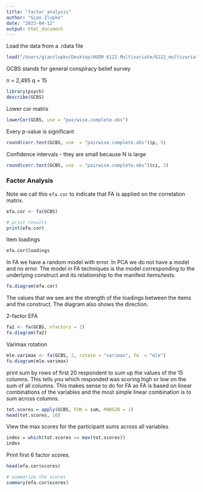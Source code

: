 ```yaml
---
title: "factor_analysis"
author: "Gian Zlupko"
date: "2023-04-12"
output: html_document
---
```



Load the data from a .rdata file
```r
load("/Users/gianzlupko/Desktop/HUDM 6122 Multivariate/6122_multivariate/data/conspiracy.rdata")
```


GCBS stands for general conspiracy belief survey 

n = 2,495
q = 15 
```r
library(psych) 
describe(GCBS) 
```



Lower cor matrix 
```r
lowerCor(GCBS, use = "pairwise.complete.obs")
```

Every p-value is significant 
```r
round(corr.test(GCBS, use  = "pairwise.complete.obs")$p, 5) 
```


Confidence intervals - they are small because N is large
```r
round(corr.test(GCBS, use  = "pairwise.complete.obs")$ci, 3) 
```


### Factor Analysis

Note we call this `efa.cor` to indicate that FA is applied on the correlation matrix. 
```r
efa.cor <- fa(GCBS)

# print results
print(efa.cor) 
```


Item loadings

```r
efa.cor$loadings
```

In FA we have a random model with error. In PCA we do not have a model and no error. The model in FA techniques is the model corresponding to the underlying construct and its relationship to the manifest items/tests. 


```r
fa.diagram(efa.cor) 
```

The values that we see are the strength of the loadings between the items and the construct. The diagram also shows the direction. 


2-factor EFA 
```r
fa2 <- fa(GCBS, nfactors = 2)
fa.diagram(fa2) 
```



Varimax rotation
```r
mle.varimax <- fa(GCBS, 2, rotate = "varimax", fm  = "mle")
fa.diagram(mle.varimax) 
```

print sum by rows of first 20 respondent to sum up the values of the 15 columns. This tells you which responded was scoring high or low on the sum of all columns. This makes sense to do for FA as FA is based on linear combinations of the variables and the most simple linear combination is to sum across columns. 

```r
tot.scores = apply(GCBS, FUN = sum, MARGIN = 1)
head(tot.scores, 10)  
```

View the max scores for the participant sums across all variables
```r
index = which(tot.scores == max(tot.scores)) 
index 
```






Print first 6 factor scores. 
```r
head(efa.cor$scores) 

# summarize the scores
summary(efa.cor$scores) 
```








